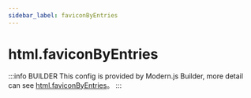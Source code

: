 ```yaml
---
sidebar_label: faviconByEntries
---
```


# html.faviconByEntries

:::info BUILDER
This config is provided by Modern.js Builder, more detail can see [html.faviconByEntries](https://modernjs.dev/builder/en/api/config-html.html#html-faviconbyentries)。
:::


<Main />
